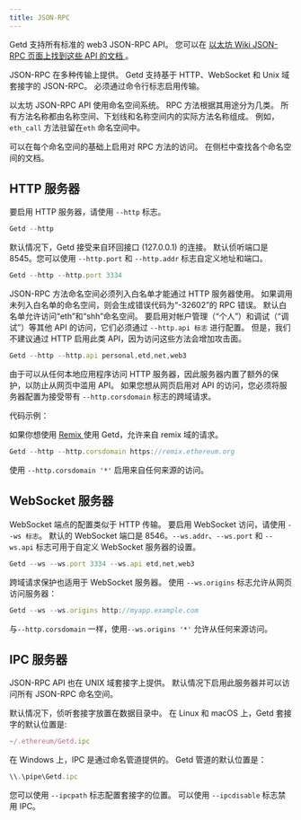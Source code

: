 ---
title: JSON-RPC
---

Getd 支持所有标准的 web3 JSON-RPC API。 您可以在 <a href="https://github.com/ethereum/wiki/wiki/JSON-RPC" title="the Ethereum Wiki JSON-RPC page">以太坊 Wiki JSON-RPC 页面上找到这些 API 的文档 </a>。

JSON-RPC 在多种传输上提供。 Getd 支持基于 HTTP、WebSocket 和 Unix 域套接字的 JSON-RPC。 必须通过命令行标志启用传输。

以太坊 JSON-RPC API 使用命名空间系统。 RPC 方法根据其用途分为几类。 所有方法名称都由名称空间、下划线和名称空间内的实际方法名称组成。 例如，`eth_call` 方法驻留在`eth` 命名空间中。

可以在每个命名空间的基础上启用对 RPC 方法的访问。 在侧栏中查找各个命名空间的文档。

## HTTP 服务器

要启用 HTTP 服务器，请使用 `--http` 标志。

```javascript
Getd --http
```

默认情况下，Getd 接受来自环回接口 (127.0.0.1) 的连接。 默认侦听端口是 8545。您可以使用 `--http.port` 和 `--http.addr` 标志自定义地址和端口。

```javascript
Getd --http --http.port 3334
```

JSON-RPC 方法命名空间必须列入白名单才能通过 HTTP 服务器使用。 如果调用未列入白名单的命名空间，则会生成错误代码为“-32602”的 RPC 错误。 默认白名单允许访问“eth”和“shh”命名空间。 要启用对帐户管理（“个人”）和调试（“调试”）等其他 API 的访问，它们必须通过 `--http.api 标志` 进行配置。 但是，我们不建议通过 HTTP 启用此类 API，因为访问这些方法会增加攻击面。

```javascript
Getd --http --http.api personal,etd,net,web3
```

由于可以从任何本地应用程序访问 HTTP 服务器，因此服务器内置了额外的保护，以防止从网页中滥用 API。 如果您想从网页启用对 API 的访问，您必须将服务器配置为接受带有 `--http.corsdomain` 标志的跨域请求。

代码示例：

如果你想使用 <a href="https://remix.ethereum.org/#optimize=false&runs=200&evmVersion=null&version=soljson-v0.8.4+commit.c7e474f2.js" title="Remix">Remix </a> 使用 Getd，允许来自 remix 域的请求。

```javascript
Getd --http --http.corsdomain https://remix.ethereum.org
```

使用 `--http.corsdomain '*'` 启用来自任何来源的访问。

## WebSocket 服务器

WebSocket 端点的配置类似于 HTTP 传输。 要启用 WebSocket 访问，请使用 `--ws 标志`。 默认的 WebSocket 端口是 8546。`--ws.addr`、`--ws.port` 和 `--ws.api` 标志可用于自定义 WebSocket 服务器的设置。

```javascript
Getd --ws --ws.port 3334 --ws.api etd,net,web3
```

跨域请求保护也适用于 WebSocket 服务器。 使用 `--ws.origins` 标志允许从网页访问服务器：

```javascript
Getd --ws --ws.origins http://myapp.example.com
```

与`--http.corsdomain` 一样，使用`--ws.origins '*'` 允许从任何来源访问。

## IPC 服务器

JSON-RPC API 也在 UNIX 域套接字上提供。 默认情况下启用此服务器并可以访问所有 JSON-RPC 命名空间。

默认情况下，侦听套接字放置在数据目录中。 在 Linux 和 macOS 上，Getd 套接字的默认位置是:

```javascript
~/.ethereum/Getd.ipc
```

在 Windows 上，IPC 是通过命名管道提供的。 Getd 管道的默认位置是：

```javascript
\\.\pipe\Getd.ipc
```

您可以使用 `--ipcpath` 标志配置套接字的位置。 可以使用 `--ipcdisable` 标志禁用 IPC。
